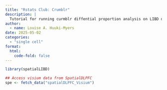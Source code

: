 ```yaml
---
title: "Rstats Club: Crumblr"
description: |
  Tutorial for running curmblr diffential proportion analysis on LIBD data
author:
  - name: Louise A. Huuki-Myers
date: 2025-05-02
categories:
  - "single cell"
format: 
  html:
    code-fold: false
---
```


```r

library(spatialLIBD)

```

```r
## Access visium data from SpatialDLPFC 
spe <- fetch_data("spatialDLPFC_Visium")

```

